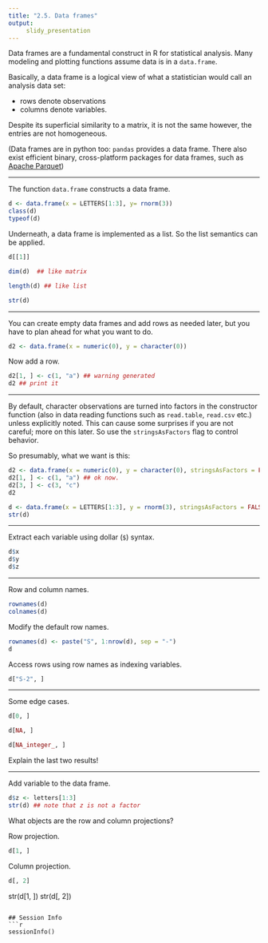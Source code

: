 ```yaml
---
title: "2.5. Data frames"
output:
     slidy_presentation
---
```


Data frames are a fundamental construct in R for statistical
analysis. Many modeling and plotting functions assume data is in a
`data.frame`. 

Basically, a data frame is a logical view of what a statistician would
call an analysis data set: 

- rows denote observations
- columns denote variables. 

Despite its superficial similarity to a matrix, it is not the same
however, the entries are not homogeneous.

(Data frames are in python too: `pandas` provides a data frame.  There
also exist efficient binary, cross-platform packages for data frames,
such as [Apache Parquet](https://parquet.apache.org/)) 

___

The function `data.frame` constructs a data frame.

```r
d <- data.frame(x = LETTERS[1:3], y= rnorm(3))
class(d)
typeof(d)
```

Underneath, a data frame is implemented as a list. So the list
semantics can be applied.

```r
d[[1]]
```

```r
dim(d)  ## like matrix
```

```r
length(d) ## like list
```

```r
str(d)
```

___

You can create empty data frames and add rows as needed later, but you
have to plan ahead for what you want to do.

```r
d2 <- data.frame(x = numeric(0), y = character(0))
```

Now add a row.

```r
d2[1, ] <- c(1, "a") ## warning generated
d2 ## print it
```
___

By default, character observations are turned into factors in the
constructor function (also in data reading functions such as
`read.table`, `read.csv` etc.) unless explicitly noted. This can cause
some surprises if you are not careful; more on this later. So use the
`stringsAsFactors` flag to control behavior.

So presumably, what we want is this:

```r
d2 <- data.frame(x = numeric(0), y = character(0), stringsAsFactors = FALSE)
d2[1, ] <- c(1, "a") ## ok now.
d2[3, ] <- c(3, "c")
d2
```

```r
d <- data.frame(x = LETTERS[1:3], y = rnorm(3), stringsAsFactors = FALSE)
str(d)
```
___

Extract each variable using dollar (`$`) syntax.

```r
d$x
d$y
d$z
```
___

Row and column names.

```r
rownames(d)
colnames(d)
```

Modify the default row names.
```r
rownames(d) <- paste("S", 1:nrow(d), sep = "-")
d
```

Access rows using row names as indexing variables.
```r
d["S-2", ]
```

___

Some edge cases.
```r
d[0, ]
```

```r
d[NA, ]
```

```r
d[NA_integer_, ]
```

Explain the last two results!

___

Add variable to the data frame.

```r
d$z <- letters[1:3]
str(d) ## note that z is not a factor
```

What objects are the row and column projections?

Row projection.
```r
d[1, ]
```

Column projection.
```r
d[, 2]
```

str(d[1, ])
str(d[, 2])
```

## Session Info
```r
sessionInfo()
```
